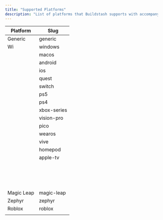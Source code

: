 ```yaml
---
title: "Supported Platforms"
description: "List of platforms that Buildstash supports with accompanying slugs."
---
```


| Platform   | Slug        |
| ---------- | ----------- |
| Generic    | generic     |
| Wi         | windows     |
|            | macos       |
|            | android     |
|            | ios         |
|            | quest       |
|            | switch      |
|            | ps5         |
|            | ps4         |
|            | xbox-series |
|            | vision-pro  |
|            | pico        |
|            | wearos      |
|            | vive        |
|            | homepod     |
|            | apple-tv    |
|            |             |
|            |             |
|            |             |
|            |             |
|            |             |
|            |             |
|            |             |
|            |             |
|            |             |
|            |             |
|            |             |
|            |             |
|            |             |
|            |             |
|            |             |
| Magic Leap | magic-leap  |
| Zephyr     | zephyr      |
| Roblox     | roblox      |
|            |             |